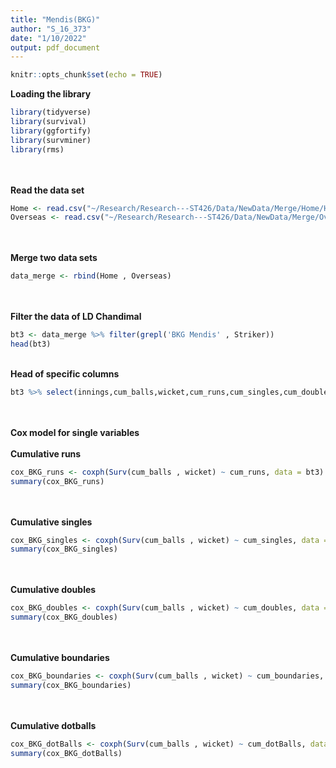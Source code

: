 ```yaml
---
title: "Mendis(BKG)"
author: "S_16_373"
date: "1/10/2022"
output: pdf_document
---
```


```r
knitr::opts_chunk$set(echo = TRUE)
```

**Loading the library**
```r
library(tidyverse)
library(survival)
library(ggfortify)
library(survminer)
library(rms)
```
\
\
**Read the data set**
```r
Home <- read.csv("~/Research/Research---ST426/Data/NewData/Merge/Home/Home.csv")
Overseas <- read.csv("~/Research/Research---ST426/Data/NewData/Merge/Overseas/Overseas.csv")
```
\
\
**Merge two data sets**
```r
data_merge <- rbind(Home , Overseas)
```
\
\
**Filter the data of LD Chandimal**
```r
bt3 <- data_merge %>% filter(grepl('BKG Mendis' , Striker))
head(bt3)
```
\
**Head of specific columns**
```r
bt3 %>% select(innings,cum_balls,wicket,cum_runs,cum_singles,cum_doubles,cum_boundaries,cum_dotBalls) %>% head()
```
\
\
**Cox model for single variables**
\
\
**Cumulative runs**
```r
cox_BKG_runs <- coxph(Surv(cum_balls , wicket) ~ cum_runs, data = bt3)
summary(cox_BKG_runs)
```
\
\
**Cumulative singles**
```r
cox_BKG_singles <- coxph(Surv(cum_balls , wicket) ~ cum_singles, data = bt3)
summary(cox_BKG_singles)
```
\
\
**Cumulative doubles**
```r
cox_BKG_doubles <- coxph(Surv(cum_balls , wicket) ~ cum_doubles, data = bt3)
summary(cox_BKG_doubles)
```
\
\
**Cumulative boundaries**
```r
cox_BKG_boundaries <- coxph(Surv(cum_balls , wicket) ~ cum_boundaries, data = bt3)
summary(cox_BKG_boundaries)
```
\
\
**Cumulative dotballs**
```r
cox_BKG_dotBalls <- coxph(Surv(cum_balls , wicket) ~ cum_dotBalls, data = bt3)
summary(cox_BKG_dotBalls)
```